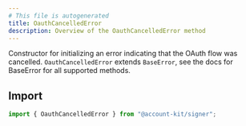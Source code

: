 ```yaml
---
# This file is autogenerated
title: OauthCancelledError
description: Overview of the OauthCancelledError method
---
```



Constructor for initializing an error indicating that the OAuth flow was
cancelled.
<Note>
`OauthCancelledError` extends `BaseError`, see the docs for BaseError for all supported methods.
</Note>

## Import

```ts
import { OauthCancelledError } from "@account-kit/signer";
```
